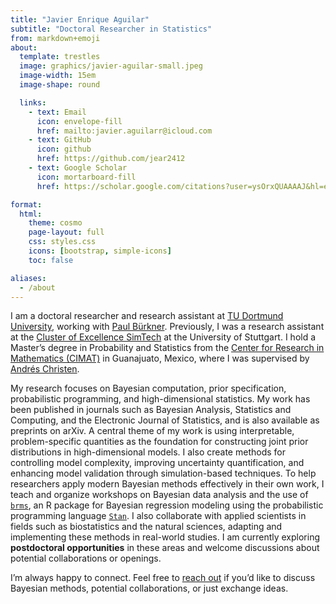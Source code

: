 ```yaml
---
title: "Javier Enrique Aguilar"
subtitle: "Doctoral Researcher in Statistics"
from: markdown+emoji
about:
  template: trestles
  image: graphics/javier-aguilar-small.jpeg
  image-width: 15em
  image-shape: round

  links:
    - text: Email
      icon: envelope-fill
      href: mailto:javier.aguilarr@icloud.com
    - text: GitHub
      icon: github
      href: https://github.com/jear2412
    - text: Google Scholar
      icon: mortarboard-fill
      href: https://scholar.google.com/citations?user=ysOrxQUAAAAJ&hl=en

format:
  html:
    theme: cosmo
    page-layout: full
    css: styles.css
    icons: [bootstrap, simple-icons]
    toc: false

aliases:
  - /about
---
```


::: {#about-heading}
I am a doctoral researcher and research assistant at [TU Dortmund University](https://compstat.statistik.tu-dortmund.de/en/), working with [Paul Bürkner](https://paul-buerkner.github.io). Previously, I was a research assistant at the [Cluster of Excellence SimTech](https://www.simtech.uni-stuttgart.de) at the University of Stuttgart. I hold a Master’s degree in Probability and Statistics from the [Center for Research in Mathematics (CIMAT)](https://ppe.cimat.mx) in Guanajuato, Mexico, where I was supervised by [Andrés Christen](https://www.cimat.mx/~jac/).

My research focuses on Bayesian computation, prior specification, probabilistic programming, and high-dimensional statistics. My work has been published in journals such as Bayesian Analysis, Statistics and Computing, and the Electronic Journal of Statistics, and is also available as preprints on arXiv. A central theme of my work is using interpretable, problem-specific quantities as the foundation for constructing joint prior distributions in high-dimensional models. I also create methods for controlling model complexity, improving uncertainty quantification, and enhancing model validation through simulation-based techniques. To help researchers apply modern Bayesian methods effectively in their own work, I teach and organize workshops on Bayesian data analysis and the use of [`brms`](https://paul-buerkner.github.io/brms/), an R package for Bayesian regression modeling using the probabilistic programming language [`Stan`](https://mc-stan.org/). I also collaborate with applied scientists in fields such as biostatistics and the natural sciences, adapting and implementing these methods in real-world studies. I am currently exploring **postdoctoral opportunities** in these areas and welcome discussions about potential collaborations or openings.

I’m always happy to connect. Feel free to [reach out](mailto:javier.aguilarr@icloud.com) if you’d like to discuss Bayesian methods, potential collaborations, or just exchange ideas.


<!-- I am a reviewer for journals such as the *Journal of the Royal Statistical Society*, *Statistics in Medicine*, and *Applied Statistics*, among others. -->

:::
